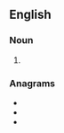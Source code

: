 ==English==

===Noun===
{{head|en|noun plural form}}

# {{plural of|pya|lang=en}}

===Anagrams===
* {{l|en|pays}}
* {{l|en|spay}}
* {{l|en|yaps}}